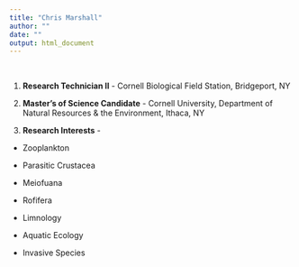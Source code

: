 ```yaml
---
title: "Chris Marshall"
author: ""
date: ""
output: html_document
---
```



<br>

1. **Research Technician II** - Cornell Biological Field Station, Bridgeport, NY

2. **Master's of Science Candidate** - Cornell University, Department of Natural Resources & the Environment, Ithaca, NY

3. **Research Interests** - 

* Zooplankton 

* Parasitic Crustacea

* Meiofuana 

* Rofifera 

* Limnology 

* Aquatic Ecology

* Invasive Species 